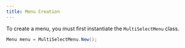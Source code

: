 ```yaml
---
title: Menu Creation
---
```


To create a menu, you must first instantiate the `MultiSelectMenu` class.

```csharp
Menu menu = MultiSelectMenu.New();
```